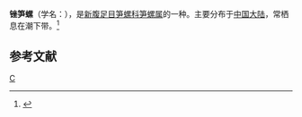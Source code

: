 {{Speciesbox 
| taxon = Terebra torguata
| binomial_authority = Adams et Reeve
}}
'''锉笋螺'''（学名：''{{lang|la|Terebra torguata}}''），是[[新腹足目|新腹足目]][[笋螺科|笋螺科]][[笋螺属|笋螺属]]的一种。主要分布于[[中国大陆|中国大陆]]，常栖息在潮下带。<ref>{{cite web|url=http://shell.sinica.edu.tw/chinese/shellbase_detail.php?science_no=6532|title=国际贝库：锉笋螺|publisher=台湾贝类资料库|accessdate=2009-08-11|archive-url=https://web.archive.org/web/20160304115934/http://shell.sinica.edu.tw/chinese/shellbase_detail.php?science_no=6532|archive-date=2016-03-04|dead-url=yes}}</ref>

== 参考文献 ==
{{reflist}}
{{taxonbar}}

[[Category:笋螺属|C]]